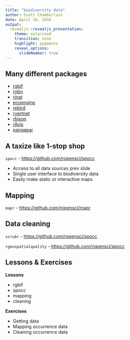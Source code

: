 ```yaml
---
title: "biodiversity data"
author: Scott Chamberlain
date: April 19, 2016
output: 
  revealjs::revealjs_presentation:
    theme: solarized
    transition: none
    highlight: pygments
    reveal_options:
      slideNumber: true
---
```


## Many different packages

- [rgbif](https://github.com/ropensci/rgbif)
- [rnbn](https://github.com/ropensci/rnbn)
- [rinat](https://github.com/ropensci/rinat)
- [ecoengine](https://github.com/ropensci/ecoengine)
- [rebird](https://github.com/ropensci/rebird)
- [rvertnet](https://github.com/ropensci/rvertnet)
- [rbison](https://github.com/ropensci/rbison)
- [rAvis](https://github.com/ropensci/rAvis)
- [pangaear](https://github.com/ropensci/pangaear)

## A taxize like 1-stop shop

`spocc` - [https://github.com/ropensci/spocc](https://github.com/ropensci/spocc)

* Access to all data sources prev slide
* Single user interface to biodiversity data
* Easily make static or interactive maps

## Mapping

`mapr` - [https://github.com/ropensci/mapr](https://github.com/ropensci/mapr)

## Data cleaning

`scrubr` - [https://github.com/ropensci/spocc](https://github.com/ropensci/spocc)

`rgeospatialquality` - [https://github.com/ropensci/spocc](https://github.com/ropensci/spocc)

## Lessons & Exercises

__Lessons__

* rgbif
* spocc
* mapping
* cleaning

__Exercises__

* Getting data
* Mapping occurrence data
* Cleaning occurrence data
